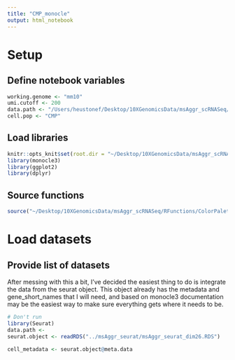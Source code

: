 ```yaml
---
title: "CMP_monocle"
output: html_notebook
---
```

# Setup
## Define notebook variables
```r
working.genome <- "mm10"
umi.cutoff <- 200
data.path <- "/Users/heustonef/Desktop/10XGenomicsData/msAggr_scRNASeq/IndividualPops/"
cell.pop <- "CMP"
```

## Load libraries
```r
knitr::opts_knit$set(root.dir = "~/Desktop/10XGenomicsData/msAggr_scRNASeq/Monocle/")
library(monocle3)
library(ggplot2)
library(dplyr)
```
## Source functions
```r
source("~/Desktop/10XGenomicsData/msAggr_scRNASeq/RFunctions/ColorPalette.R")
```
# Load datasets
## Provide list of datasets
After messing with this a bit, I've decided the easiest thing to do is integrate the data from the seurat object. This object already has the metadata and gene_short_names that I will need, and based on monocle3 documentation may be the easiest way to make sure everything gets where it needs to be.
```r
# Don't run
library(Seurat)
data.path <- 
seurat.object <- readRDS("../msAggr_seurat/msAggr_seurat_dim26.RDS")

cell_metadata <- seurat.object@meta.data

```

